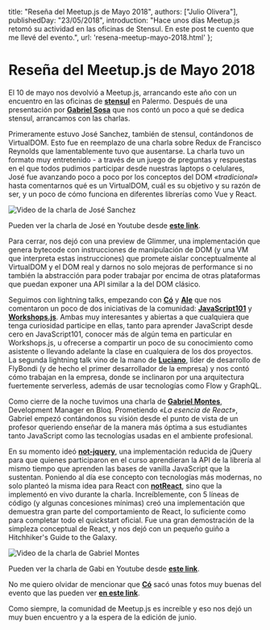 title: "Reseña del Meetup.js de Mayo 2018",
authors: ["Julio Olivera"],
publishedDay: "23/05/2018",
introduction: "Hace unos días Meetup.js retomó su actividad en las oficinas de Stensul. En este post te cuento que me llevé del evento.",
url: 'resena-meetup-mayo-2018.html'
};

# Reseña del Meetup.js de Mayo 2018

El 10 de mayo nos devolvió a Meetup.js, arrancando este año con un encuentro en las oficinas de **[stensul](https://stensul.com/)** en Palermo. Después de una presentación por **[Gabriel Sosa](https://twitter.com/pendexgabo)** que nos contó un poco a qué se dedica stensul, arrancamos con las charlas.

Primeramente estuvo José Sanchez, también de stensul, contándonos de VirtualDOM. Esto fue en reemplazo de una charla sobre Redux de Francisco Reynolds que lamentablemente tuvo que ausentarse. La charla tuvo un formato muy entretenido - a través de un juego de preguntas y respuestas en el que todos pudimos participar desde nuestras laptops o celulares, José fue avanzando poco a poco por los conceptos del DOM _«tradicional»_ hasta comentarnos qué es un VirtualDOM, cuál es su objetivo y su razón de ser, y un poco de cómo funciona en diferentes librerías como Vue y React.

![Video de la charla de José Sanchez](https://raw.githubusercontent.com/meetupjs-ar/blog-articles/master/05-resena-meetup-mayo-2018/jose-sanchez.jpg)

Pueden ver la charla de José en Youtube desde **[este link](https://www.youtube.com/watch?v=xA93dmkfcSQ)**.

Para cerrar, nos dejó con una preview de Glimmer, una implementación que genera bytecode con instrucciones de manipulación de DOM (y una VM que interpreta estas instrucciones) que promete aislar conceptualmente al VirtualDOM y el DOM real y darnos no solo mejoras de performance si no también la abstracción para poder trabajar por encima de otras plataformas que puedan exponer una API similar a la del DOM clásico.

Seguimos con lightning talks, empezando con **[Có](https://twitter.com/co_constanza)** y **[Ale](https://twitter.com/alekrumkamp)** que nos comentaron un poco de dos iniciativas de la comunidad: **[JavaScript101](https://twitter.com/javascript_101)** y **[Workshops.js](https://twitter.com/workshopsjs)**. Ambas muy interesantes y abiertas a que cualquiera que tenga curiosidad participe en ellas, tanto para aprender JavaScript desde cero en JavaScript101, conocer más de algún tema en particular en Workshops.js, u ofrecerse a compartir un poco de su conocimiento como asistente o llevando adelante la clase en cualquiera de los dos proyectos. La segunda lightning talk vino de la mano de **[Luciano](https://twitter.com/lfantone)**, líder de desarrollo de FlyBondi (y de hecho el primer desarrollador de la empresa) y nos contó cómo trabajan en la empresa, donde se inclinaron por una arquitectura fuertemente serverless, además de usar tecnologías como Flow y GraphQL.

Como cierre de la noche tuvimos una charla de **[Gabriel Montes](https://twitter.com/gab_montes)**, Development Manager en Bloq. Prometiendo _«La esencia de React»_, Gabriel empezó contándonos su visión desde el punto de vista de un profesor queriendo enseñar de la manera más óptima a sus estudiantes tanto JavaScript como las tecnologías usadas en el ambiente profesional.

En su momento ideó **[not-jquery](https://gist.github.com/gabmontes/535a7b3b059b2a301a55b43e90ee0101)**, una implementación reducida de jQuery para que quienes participaron en el curso aprendieran la API de la librería al mismo tiempo que aprenden las bases de vanilla JavaScript que la sustentan. Poniendo al día ese concepto con tecnologías más modernas, no solo planteó la misma idea para React con **[notReact](https://github.com/gabmontes/exploring-not-react)**, sino que la implementó en vivo durante la charla. Increíblemente, con 5 líneas de código (y algunas concesiones mínimas) creó una implementación que demuestra gran parte del comportamiento de React, lo suficiente como para completar todo el quickstart oficial. Fue una gran demostración de la simpleza conceptual de React, y nos dejó con un pequeño guiño a Hitchhiker's Guide to the Galaxy.

![Video de la charla de Gabriel Montes](https://raw.githubusercontent.com/meetupjs-ar/blog-articles/master/05-resena-meetup-mayo-2018/gabi-montes.jpg)

Pueden ver la charla de Gabi en Youtube desde **[este link](https://www.youtube.com/watch?v=QtiDA8KkM3U)**.

No me quiero olvidar de mencionar que **[Có](https://twitter.com/co_constanza)** sacó unas fotos muy buenas del evento que las pueden ver **[en este link](https://www.facebook.com/groups/1572363023007913/permalink/2087021364875407/)**.

Como siempre, la comunidad de Meetup.js es increíble y eso nos dejó un muy buen encuentro y a la espera de la edición de junio.
